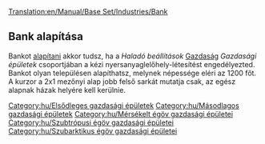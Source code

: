 [[Translation:en/Manual/Base Set/Industries/Bank]]

{{hu/Gazdasági épületek|név=Bank
|kép=en/Bank.png
|caption=Bank mérsékelt éghajlaton
|image2=Tropicalbank.png
|caption2=A szubtrópusi és szubarktikus éghajlat bankja
|klíma=[[hu/Manual/Éghajlatok#mersekelt|Mérsékelt]], [[hu/Manual/Éghajlatok#szubarktikus|szubarktikus]], [[hu/Manual/Éghajlatok#szubtropusi|szubtrópusi]]
|elfogad=[[hu/Manual/Base Set/Cargos/Értéktárgyak|Értéktárgyakat]] (mérsékelt éghajlaton), [[hu/Manual/Base Set/Cargos/Arany|aranyat]] (szubarktikus éghajlaton), [[hu/Manual/Base Set/Cargos/Gyémánt|gyémántot]] (szubtrópusi éghajlaton)
|előállít= Kizárólag mérsékelt éghajlaton [[hu/Manual/Base Set/Cargos/Értéktárgyak|értéktárgyakat]] 
}}
==Bank alapítása==
Bankot [[hu/Manual/Gazdasági épületek#uj-gazdasagi-epulet-alapitasa|alapítani]] akkor tudsz, ha a ''Haladó beállítások'' [[hu/Haladó beállítások/Gazdaság#gazdasagi-epuletek|Gazdaság]] ''Gazdasági épületek'' csoportjában a kézi nyersanyaglelőhely-létesítést engedélyezted.<br>Bankot olyan településen alapíthatsz, melynek népessége eléri az 1200 főt. A kurzor a 2x1 mezőnyi alap jobb felső sarkát mutatja csak, az egész alapnak házak helyére kell kerülnie.

{{hu/Navbox Gazdasági épületek}}

[[Category:hu/Elsődleges gazdasági épületek]]
[[Category:hu/Másodlagos gazdasági épületek]]
[[Category:hu/Mérsékelt égöv gazdasági épületei]]
[[Category:hu/Szubtrópusi égöv gazdasági épületei]]
[[Category:hu/Szubarktikus égöv gazdasági épületei]]